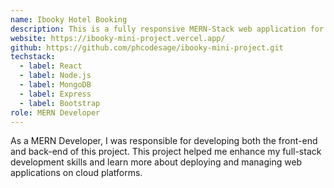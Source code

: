 ```yaml
---
name: Ibooky Hotel Booking
description: This is a fully responsive MERN-Stack web application for hotel booking.If a user wants to book a room, they must be authenticated. There is an admin panel where the admin can add hotels, add more admins, add more rooms, update, and delete orders and user conditions.
website: https://ibooky-mini-project.vercel.app/
github: https://github.com/phcodesage/ibooky-mini-project.git
techstack:
  - label: React
  - label: Node.js
  - label: MongoDB
  - label: Express
  - label: Bootstrap
role: MERN Developer
---
```

 As a MERN Developer, I was responsible for developing both the front-end and back-end of this project. This project helped me enhance my full-stack development skills and learn more about deploying and managing web applications on cloud platforms.
